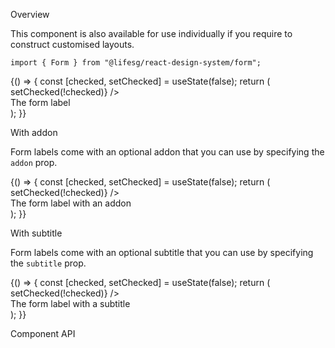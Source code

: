 
<Meta title="Form/Label" component={Form.Label} />

<Title>Form.Label</Title>

<Secondary>Overview</Secondary>

This component is also available for use individually if you require to construct customised layouts.

```tsx
import { Form } from "@lifesg/react-design-system/form";
```

<Canvas>
    <Story name="Label">
        {() => {
            const [checked, setChecked] = useState(false);
            return (
                <div style={{ display: "flex", alignItems: "center" }}>
                    <div style={{ marginRight: "1.5rem" }}>
                        <Checkbox
                            checked={checked}
                            onClick={() => setChecked(!checked)}
                        />
                    </div>
                    <Form.Label style={{ marginBottom: "0" }}>
                        The form label
                    </Form.Label>
                </div>
            );
        }}
    </Story>
</Canvas>

<Heading3>With addon</Heading3>

Form labels come with an optional addon that you can use by specifying the `addon` prop.

<Preview>
    <Story name="With addon">
        {() => {
            const [checked, setChecked] = useState(false);
            return (
                <div style={{ display: "flex", alignItems: "center" }}>
                    <div style={{ marginRight: "1.5rem" }}>
                        <Checkbox
                            checked={checked}
                            onClick={() => setChecked(!checked)}
                        />
                    </div>
                    <Form.Label
                        style={{ marginBottom: "0" }}
                        addon={{
                            content:
                                "This is the form label's popover. And this will only be visible if you specify the addon prop",
                            type: "popover",
                        }}
                    >
                        The form label with an addon
                    </Form.Label>
                </div>
            );
        }}
    </Story>
</Preview>

<Heading3>With subtitle</Heading3>

Form labels come with an optional subtitle that you can use by specifying the `subtitle` prop.

<Preview>
    <Story name="With subtitle">
        {() => {
            const [checked, setChecked] = useState(false);
            return (
                <div style={{ display: "flex", alignItems: "center" }}>
                    <div style={{ marginRight: "1.5rem" }}>
                        <Checkbox
                            checked={checked}
                            onClick={() => setChecked(!checked)}
                        />
                    </div>
                    <Form.Label
                        style={{ marginBottom: "0" }}
                        subtitle="This is subtitle"
                    >
                        The form label with a subtitle
                    </Form.Label>
                </div>
            );
        }}
    </Story>
</Preview>

<Secondary>Component API</Secondary>

<PropsTable />

